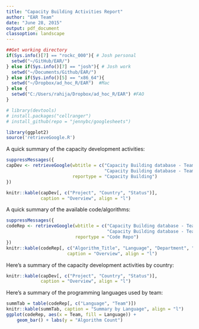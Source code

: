 ```yaml
---
title: "Capacity Building Activities Report"
author: "EAR Team"
date: "June 28, 2015"
output: pdf_document
classoption: landscape
---
```



```r
##Get working directory 
if(Sys.info()[7] == "rockc_000"){ # Josh personal
  setwd("~/GitHub/EAR/")
} else if(Sys.info()[7] == "josh"){ # Josh work
  setwd("~/Documents/Github/EAR/")
} else if(Sys.info()[5] == "x86_64"){
  setwd("~/Dropbox/ad_hoc_R/EAR")  #Mac
} else {
  setwd("C:/Users/rahija/Dropbox/ad_hoc_R/EAR") #FAO
}

# library(devtools)
# install.packages("cellranger")
# install_github(repo = "jennybc/googlesheets")

library(ggplot2)
source('retrieveGoogle.R')

```

A quick summary of the capacity development activities:

```r
suppressMessages({
capDev <- retrieveGoogle(wbtitle = c("Capacity Building database - Team X",
                                     "Capacity Building database - Team Y"),
                         reportype = "Capacity Building")
})

knitr::kable(capDev[, c("Project", "Country", "Status")],
             caption = "Overview", align = "l") 
```

A quick summary of the available code/algorithms:

```r
suppressMessages({
codeRep <- retrieveGoogle(wbtitle = c("Capacity Building database - Team X",
                                      "Capacity Building database - Team Y"),
                          reportype = "Code Repo")
})
knitr::kable(codeRep[, c("Algorithm_Title", "Language", "Department", "Team")],
                       caption = "Overview", align = "l") 
```

Here's a summary of the capacity development activities by country:

```r
knitr::kable(capDev[, c("Project", "Country", "Status")],
             caption = "Overview", align = "l") 
```

Here's a summary of the programming languages used by team:

```r
summTab = table(codeRep[, c("Language", "Team")])
knitr::kable(summTab, caption = "Summary by Language", align = "l")
ggplot(codeRep, aes(x = Team, fill = Language)) +
    geom_bar() + labs(y = "Algorithm Count")
```

